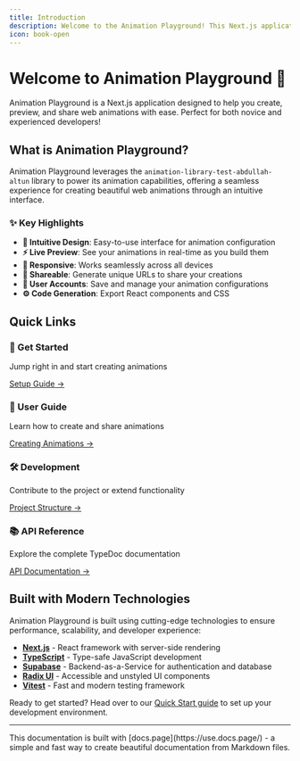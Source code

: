 ```yaml
---
title: Introduction
description: Welcome to the Animation Playground! This Next.js application provides a user-friendly interface for creating, previewing, and sharing web animations.
icon: book-open
---
```



# Welcome to Animation Playground 🚀

<Callout type="info">
  Animation Playground is a Next.js application designed to help you create,
  preview, and share web animations with ease. Perfect for both novice and
  experienced developers!
</Callout>

## What is Animation Playground?

Animation Playground leverages the `animation-library-test-abdullah-altun` library to power its animation capabilities, offering a seamless experience for creating beautiful web animations through an intuitive interface.

### ✨ Key Highlights

- **🎨 Intuitive Design**: Easy-to-use interface for animation configuration
- **⚡ Live Preview**: See your animations in real-time as you build them
- **📱 Responsive**: Works seamlessly across all devices
- **🔗 Shareable**: Generate unique URLs to share your creations
- **💾 User Accounts**: Save and manage your animation configurations
- **⚙️ Code Generation**: Export React components and CSS

## Quick Links

<div className="grid grid-cols-1 md:grid-cols-2 gap-4 my-6">
  <div className="border rounded-lg p-4">
    <h3 className="text-lg font-semibold mb-2">🚀 Get Started</h3>
    <p className="text-gray-600 mb-3">
      Jump right in and start creating animations
    </p>
    <a href="/setup" className="text-blue-600 hover:underline">
      Setup Guide →
    </a>
  </div>

  <div className="border rounded-lg p-4">
    <h3 className="text-lg font-semibold mb-2">📖 User Guide</h3>
    <p className="text-gray-600 mb-3">
      Learn how to create and share animations
    </p>
    <a
      href="/guide/creating-animations"
      className="text-blue-600 hover:underline"
    >
      Creating Animations →
    </a>
  </div>

  <div className="border rounded-lg p-4">
    <h3 className="text-lg font-semibold mb-2">🛠️ Development</h3>
    <p className="text-gray-600 mb-3">
      Contribute to the project or extend functionality
    </p>
    <a
      href="/development/project-structure"
      className="text-blue-600 hover:underline"
    >
      Project Structure →
    </a>
  </div>

  <div className="border rounded-lg p-4">
    <h3 className="text-lg font-semibold mb-2">📚 API Reference</h3>
    <p className="text-gray-600 mb-3">
      Explore the complete TypeDoc documentation
    </p>
    <a href="/api" className="text-blue-600 hover:underline">
      API Documentation →
    </a>
  </div>
</div>

## Built with Modern Technologies

Animation Playground is built using cutting-edge technologies to ensure performance, scalability, and developer experience:

- **[Next.js](https://nextjs.org/)** - React framework with server-side rendering
- **[TypeScript](https://www.typescriptlang.org/)** - Type-safe JavaScript development
- **[Supabase](https://supabase.com/)** - Backend-as-a-Service for authentication and database
- **[Radix UI](https://www.radix-ui.com/)** - Accessible and unstyled UI components
- **[Vitest](https://vitest.dev/)** - Fast and modern testing framework

Ready to get started? Head over to our [Quick Start guide](/setup) to set up your development environment.

---

<Callout type="note">
  This documentation is built with [docs.page](https://use.docs.page/) - a
  simple and fast way to create beautiful documentation from Markdown files.
</Callout>
